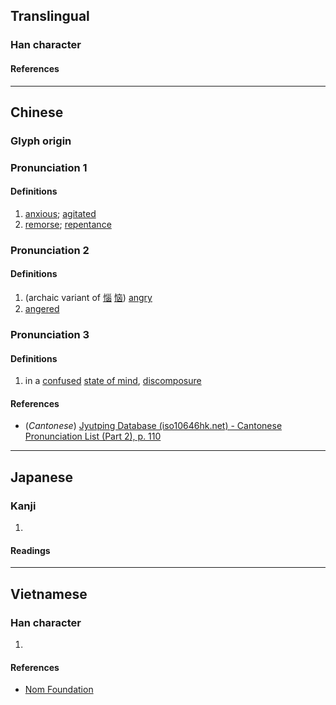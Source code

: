 {{character info}}
==Translingual==

===Han character===
{{Han char|rn=61|rad=心|as=13|sn=16|four=|canj=PTWV|ids=⿰忄農}}

====References====
{{Han ref|kx=0404.420|dkj=11304|dj=0745.060|hdz=42361.010|uh=61B9}}

----

==Chinese==
{{zh-forms|s=𢙐}}

===Glyph origin===
{{Han etym}}

===Pronunciation 1===
{{zh-pron
|m=náo
|c=nou4,lou4
|mc=y
|oc=y
|ma=
|cat=a,n
}}

====Definitions====
{{zh-hanzi}}

# [[anxious]]; [[agitated]]
# [[remorse]]; [[repentance]]

===Pronunciation 2===
{{zh-pron
|m=nǎo
|c=nou5,lou5
|ma=
|cat=a
}}

====Definitions====
{{zh-hanzi}}

# (archaic variant of [[惱]] [[恼]]) [[angry]]
# [[angered]]

===Pronunciation 3===
{{zh-pron
|m=náng
|c=nung4,lung4
|ma=
|cat=n
}}

====Definitions====
{{zh-hanzi}}

# in a [[confused]] [[state of mind]], [[discomposure]]

====References====
* (''Cantonese'') [http://www.iso10646hk.net/jp/document/download.jsp Jyutping Database (iso10646hk.net) - Cantonese Pronunciation List (Part 2), p. 110]

----

==Japanese==

===Kanji===
{{ja-kanji|grade=|rs=心13}}

# {{rfdef|ja|sort=心13}}

====Readings====
{{ja-readings
|on=どう, ぬ, にょう, のう
|kun=こころみだれる, なやむ
}}

----

==Vietnamese==

===Han character===
{{vi-readings|rs=心13|reading=[[lùng]], [[não]], [[nùng]]}}

# {{rfdef|vi|sort=心13}}

====References====
* [http://nomfoundation.org/common/nom_details.php?codepoint=61b9 Nom Foundation]